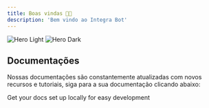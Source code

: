 ```yaml
---
title: Boas vindas 👋🏼
description: 'Bem vindo ao Integra Bot'
---
```


<img
  className="block dark:hidden"
  src="/images/hero-light.svg"
  alt="Hero Light"
/>
<img
  className="hidden dark:block"
  src="/images/hero-dark.svg"
  alt="Hero Dark"
/>

## Documentações

Nossas documentações são constantemente atualizadas com novos recursos e tutoriais, siga para a sua documentação clicando abaixo:

<CardGroup cols={1}>
  <Card
    title="Edit Your Docs"
    icon="book"
    href="https://mintlify.com/docs/quickstart"
  >
    Get your docs set up locally for easy development
  </Card>
</CardGroup>
